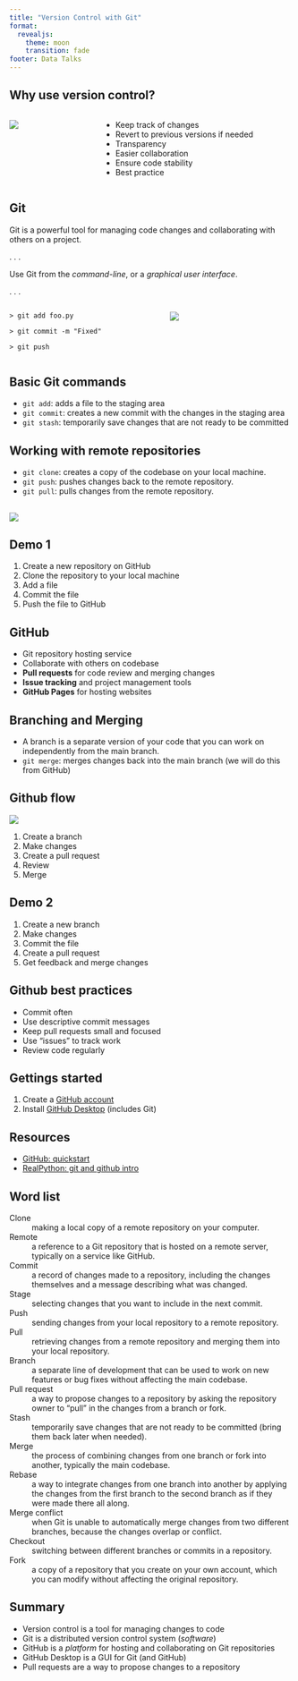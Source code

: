 ```yaml
---
title: "Version Control with Git"
format: 
  revealjs:
    theme: moon
    transition: fade
footer: Data Talks
---
```




## Why use version control? 

::: {.columns}

::: {.column width="30%"}
![](images/Vadar-VersionControl-300x300.jpg)
:::

::: {.column width="70%" .incremental}
* Keep track of changes
* Revert to previous versions if needed
* Transparency
* Easier collaboration
* Ensure code stability
* Best practice
:::

:::


## Git


Git is a powerful tool for managing code changes and collaborating with others on a project.

. . .

Use Git from the *command-line*, or a *graphical user interface*.

. . .

::: {.columns}

::: {.column width="55%" .smaller}
`> git add foo.py`

`> git commit -m "Fixed"`

`> git push`
:::

::: {.column width="45%"} 
![](images/GitHubDesktop.png)
:::

:::


## Basic Git commands 

:::{.incremental}
* `git add`: adds a file to the staging area
* `git commit`: creates a new commit with the changes in the staging area
* `git stash`: temporarily save changes that are not ready to be committed
::: 


## Working with remote repositories  

::: {.incremental}
* `git clone`: creates a copy of the codebase on your local machine.
* `git push`: pushes changes back to the remote repository.
* `git pull`: pulls changes from the remote repository.
:::


## {background-color="white"}

![](images/git_staging.png)

## Demo 1

1. Create a new repository on GitHub
2. Clone the repository to your local machine
3. Add a file
4. Commit the file
5. Push the file to GitHub


## GitHub 

::: {.incremental}
* Git repository hosting service
* Collaborate with others on codebase
* **Pull requests** for code review and merging changes
* **Issue tracking** and project management tools
* **GitHub Pages** for hosting websites
:::


## Branching and Merging 

* A branch is a separate version of your code that you can work on independently from the main branch.
* `git merge`: merges changes back into the main branch (we will do this from GitHub)



## Github flow {background-color="white" .smaller .incremental}

![](images/git_workflow.png)

::: {.incremental}
1. Create a branch
2. Make changes
3. Create a pull request
4. Review
5. Merge
:::



## Demo 2

1. Create a new branch
2. Make changes
3. Commit the file
4. Create a pull request
5. Get feedback and merge changes


## Github best practices

::: {.incremental}
* Commit often
* Use descriptive commit messages
* Keep pull requests small and focused
* Use "issues" to track work
* Review code regularly
::: 


## Gettings started

1. Create a [GitHub account](https://github.com)
2. Install [GitHub Desktop](https://desktop.github.com/) (includes Git)




## Resources

* [GitHub: quickstart](https://docs.github.com/en/get-started/quickstart/hello-world)
* [RealPython: git and github intro](https://realpython.com/python-git-github-intro/)





## Word list {.smaller .scrollable}


Clone 
  : making a local copy of a remote repository on your computer.

Remote 
  : a reference to a Git repository that is hosted on a remote server, typically on a service like GitHub.

Commit 
  : a record of changes made to a repository, including the changes themselves and a message describing what was changed.

Stage 
  : selecting changes that you want to include in the next commit.

Push 
  : sending changes from your local repository to a remote repository.

Pull 
  : retrieving changes from a remote repository and merging them into your local repository.

Branch 
  : a separate line of development that can be used to work on new features or bug fixes without affecting the main codebase.

Pull request 
  : a way to propose changes to a repository by asking the repository owner to "pull" in the changes from a branch or fork.

Stash
  : temporarily save changes that are not ready to be committed (bring them back later when needed).

Merge 
  : the process of combining changes from one branch or fork into another, typically the main codebase.

Rebase 
  : a way to integrate changes from one branch into another by applying the changes from the first branch to the second branch as if they were made there all along.

Merge conflict 
  : when Git is unable to automatically merge changes from two different branches, because the changes overlap or conflict.

Checkout 
  : switching between different branches or commits in a repository.

Fork 
  : a copy of a repository that you create on your own account, which you can modify without affecting the original repository.


## Summary

::: {.incremental}

* Version control is a tool for managing changes to code 
* Git is a distributed version control system (*software*)
* GitHub is a *platform* for hosting and collaborating on Git repositories
* GitHub Desktop is a GUI for Git (and GitHub)
* Pull requests are a way to propose changes to a repository 

:::